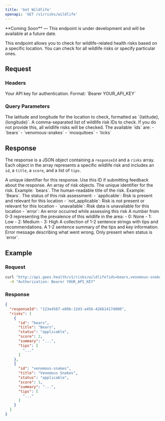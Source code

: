 ```yaml
---
title: 'Get Wildlife'
openapi: 'GET /v1/risks/wildlife'
---
```


<Note type="warning">
  **Coming Soon** — This endpoint is under development and will be available at a future date.
</Note>

This endpoint allows you to check for wildlife-related health risks based on a specific location. You can check for all wildlife risks or specify particular ones.

## Request

### Headers

<ParamField header="Authorization" type="string" required>
  Your API key for authentication. Format: `Bearer YOUR_API_KEY`
</ParamField>

### Query Parameters

<ParamField query="location" type="string" required>
  The latitude and longitude for the location to check, formatted as `{latitude},{longitude}`.
</ParamField>

<ParamField query="ids" type="string">
  A comma-separated list of wildlife risk IDs to check. If you do not provide this, all wildlife risks will be checked.
  The available `ids` are:
  - `bears`
  - `venomous-snakes`
  - `mosquitoes`
  - `ticks`
</ParamField>

## Response

The response is a JSON object containing a `responseId` and a `risks` array. Each object in the array represents a specific wildlife risk and includes an `id`, a `title`, a `score`, and a list of `tips`.

<ResponseField name="responseId" type="string">
  A unique identifier for this response. Use this ID if submitting feedback about the response.
</ResponseField>

<ResponseField name="risks" type="array">
  An array of risk objects.
  <Expandable title="child attributes">
    <ResponseField name="id" type="string">
      The unique identifier for the risk. Example: `bears`.
    </ResponseField>
    <ResponseField name="title" type="string">
      The human-readable title of the risk. Example: `Bears`.
    </ResponseField>
    <ResponseField name="status" type="enum">
      The status of this risk assessment:
      - `applicable`: Risk is present and relevant for this location
      - `not_applicable`: Risk is not present or relevant for this location  
      - `unavailable`: Risk data is unavailable for this location
      - `error`: An error occurred while assessing this risk
    </ResponseField>
    <ResponseField name="score" type="number">
      A number from 0-3 representing the prevalence of this wildlife in the area:
      - 0: None
      - 1: Low
      - 2: Medium
      - 3: High
    </ResponseField>
    <ResponseField name="tips" type="array">
      A collection of 1-2 sentence strings with tips and recommendations.
    </ResponseField>
    <ResponseField name="summary" type="string">
      A 1-2 sentence summary of the tips and key information.
    </ResponseField>
    <ResponseField name="error" type="string">
      Error message describing what went wrong. Only present when status is `error`.
    </ResponseField>
  </Expandable>
</ResponseField>

## Example

### Request

```bash
curl "http://api.goes.health/v1/risks/wildlife?ids=bears,venomous-snakes&location=34.0522,-118.2437" \
  -H "Authorization: Bearer YOUR_API_KEY"
```

### Response

```json
{
  "responseId": "123e4567-e89b-12d3-a456-426614174000",
  "risks": [
    {
      "id": "bears",
      "title": "Bears",
      "status": "applicable",
      "score": 2,
      "summary": "...",
      "tips": [
        "..."
      ]
    },
    {
      "id": "venomous-snakes",
      "title": "Venomous Snakes",
      "status": "applicable",
      "score": 1,
      "summary": "...",
      "tips": [
        "..."
      ]
    }
  ]
} 